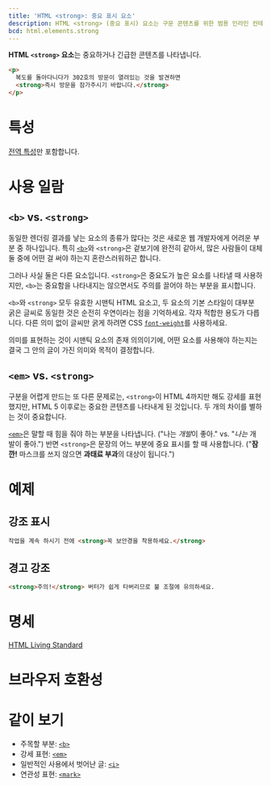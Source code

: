 ```yaml
---
title: 'HTML <strong>: 중요 표시 요소'
description: HTML <strong> (중요 표시) 요소는 구문 콘텐츠를 위한 범용 인라인 컨테이너입니다.
bcd: html.elements.strong
---
```


**HTML `<strong>` 요소**는 중요하거나 긴급한 콘텐츠를 나타냅니다.

<HTMLDemo height={80}>

```html
<p>
  복도를 돌아다니다가 302호의 방문이 열려있는 것을 발견하면
  <strong>즉시 방문을 잠가주시기 바랍니다.</strong>
</p>
```

</HTMLDemo>

# 특성

[전역 특성](/docs/Web/HTML/Global_attributes)만 포함합니다.

# 사용 일람

## `<b>` vs. `<strong>`

동일한 렌더링 결과를 낳는 요소의 종류가 많다는 것은 새로운 웹 개발자에게 어려운 부분 중 하나입니다. 특히 [`<b>`](./b)와 `<strong>`은 겉보기에 완전히 같아서, 많은 사람들이 대체 둘 중에 어떤 걸 써야 하는지 혼란스러워하곤 합니다.

그러나 사실 둘은 다른 요소입니다. `<strong>`은 중요도가 높은 요소를 나타낼 때 사용하지만, `<b>`는 중요함을 나타내지는 않으면서도 주의를 끌어야 하는 부분을 표시합니다.

`<b>`와 `<strong>` 모두 유효한 시맨틱 HTML 요소고, 두 요소의 기본 스타일이 대부분 굵은 글씨로 동일한 것은 순전히 우연이라는 점을 기억하세요. 각자 적합한 용도가 다릅니다. 다른 의미 없이 글씨만 굵게 하려면 CSS [`font-weight`](https://developer.mozilla.org/ko/docs/Web/CSS/font-weight)를 사용하세요.

의미를 표현하는 것이 시맨틱 요소의 존재 의의이기에, 어떤 요소를 사용해야 하는지는 결국 그 안의 글이 가진 의미와 목적이 결정합니다.

## `<em>` vs. `<strong>`

구분을 어렵게 만드는 또 다른 문제로는, `<strong>`이 HTML 4까지만 해도 강세를 표현했지만, HTML 5 이후로는 중요한 콘텐츠를 나타내게 된 것입니다. 두 개의 차이를 별하는 것이 중요합니다.

[`<em>`](./em)은 말할 때 힘을 줘야 하는 부분을 나타냅니다. ("나는 <em>개발</em>이 좋아." vs. "<em>나는</em> 개발이 좋아.") 반면 `<strong>`은 문장의 어느 부분에 중요 표시를 할 때 사용합니다. ("<strong>잠깐!</strong> 마스크를 쓰지 않으면 <strong>과태료 부과</strong>의 대상이 됩니다.")

# 예제

## 강조 표시

```html name=first
작업을 계속 하시기 전에 <strong>꼭 보안경을 착용하세요.</strong>
```

<LiveExample name="first" height={20} />

## 경고 강조

```html name=second
<strong>주의!</strong> 버터가 쉽게 타버리므로 불 조절에 유의하세요.
```

<LiveExample name="second" height={20} />

# 명세

[HTML Living Standard](https://html.spec.whatwg.org/multipage/text-level-semantics.html#the-strong-element)

# 브라우저 호환성

<BrowserCompat data={props.bcd} />

# 같이 보기

- 주목할 부분: [`<b>`](./b)
- 강세 표현: [`<em>`](./em)
- 일반적인 사용에서 벗어난 글: [`<i>`](./i)
- 연관성 표현: [`<mark>`](./mark)

